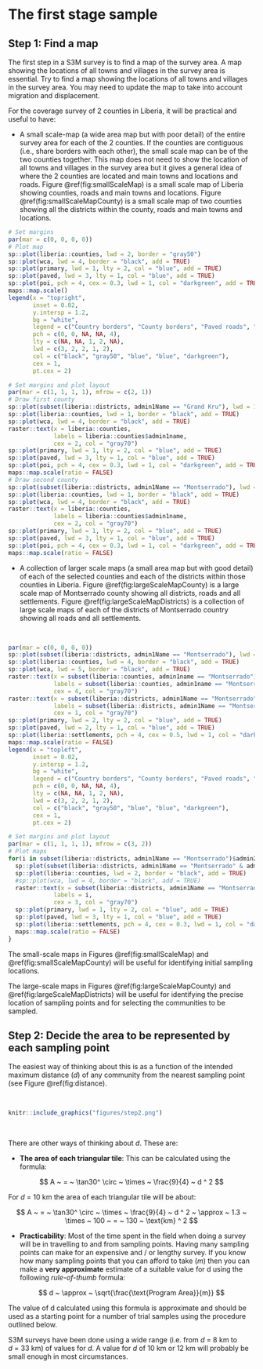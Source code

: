 # The first stage sample {#stage1}

## Step 1: Find a map

The first step in a S3M survey is to find a map of the survey area. A map showing the locations of all towns and villages in the survey area is essential. Try to find a map showing the locations of all towns and villages in the survey area. You may need to update the map to take into account migration and displacement.

For the coverage survey of 2 counties in Liberia, it will be practical and useful to have:

* A small scale-map (a wide area map but with poor detail) of the entire survey area for each of the 2 counties. If the counties are contiguous (i.e., share borders with each other), the small scale map can be of the two counties together. This map does not need to show the location of all towns and villages in the survey area but it gives a general idea of where the 2 counties are located and main towns and locations and roads. Figure \@ref(fig:smallScaleMap) is a small scale map of Liberia showing counties, roads and main towns and locations. Figure \@ref(fig:smallScaleMapCounty) is a small scale map of two counties showing all the districts within the county, roads and main towns and locations.

\newpage

```r
# Set margins
par(mar = c(0, 0, 0, 0))
# Plot map
sp::plot(liberia::counties, lwd = 2, border = "gray50")
sp::plot(wca, lwd = 4, border = "black", add = TRUE)
sp::plot(primary, lwd = 1, lty = 2, col = "blue", add = TRUE)
sp::plot(paved, lwd = 3, lty = 1, col = "blue", add = TRUE)
sp::plot(poi, pch = 4, cex = 0.3, lwd = 1, col = "darkgreen", add = TRUE)
maps::map.scale()
legend(x = "topright",
       inset = 0.02,
       y.intersp = 1.2,
       bg = "white",
       legend = c("Country borders", "County borders", "Paved roads", "Primary roads", "Main towns and locations"),
       pch = c(0, 0, NA, NA, 4),
       lty = c(NA, NA, 1, 2, NA),
       lwd = c(3, 2, 2, 1, 2),
       col = c("black", "gray50", "blue", "blue", "darkgreen"),
       cex = 1,
       pt.cex = 2)
```
\newpage

```r
# Set margins and plot layout
par(mar = c(1, 1, 1, 1), mfrow = c(2, 1))
# Draw first county
sp::plot(subset(liberia::districts, admin1Name == "Grand Kru"), lwd = 1, border = "gray50")
sp::plot(liberia::counties, lwd = 1, border = "black", add = TRUE)
sp::plot(wca, lwd = 4, border = "black", add = TRUE)
raster::text(x = liberia::counties, 
             labels = liberia::counties$admin1name, 
             cex = 2, col = "gray70")
sp::plot(primary, lwd = 1, lty = 2, col = "blue", add = TRUE)
sp::plot(paved, lwd = 3, lty = 1, col = "blue", add = TRUE)
sp::plot(poi, pch = 4, cex = 0.3, lwd = 1, col = "darkgreen", add = TRUE)
maps::map.scale(ratio = FALSE)
# Draw second county
sp::plot(subset(liberia::districts, admin1Name == "Montserrado"), lwd = 2, border = "gray50")
sp::plot(liberia::counties, lwd = 1, border = "black", add = TRUE)
sp::plot(wca, lwd = 4, border = "black", add = TRUE)
raster::text(x = liberia::counties, 
             labels = liberia::counties$admin1name, 
             cex = 2, col = "gray70")
sp::plot(primary, lwd = 1, lty = 2, col = "blue", add = TRUE)
sp::plot(paved, lwd = 3, lty = 1, col = "blue", add = TRUE)
sp::plot(poi, pch = 4, cex = 0.3, lwd = 1, col = "darkgreen", add = TRUE)
maps::map.scale(ratio = FALSE)
```
\newpage

* A collection of larger scale maps (a small area map but with good detail) of each of the selected counties and each of the districts within those counties in Liberia. Figure \@ref(fig:largeScaleMapCounty) is a large scale map of Montserrado county showing all districts, roads and all settlements. Figure \@ref(fig:largeScaleMapDistricts) is a collection of large scale maps of each of the districts of Montserrado country showing all roads and all settlements.

&nbsp;

```r
par(mar = c(0, 0, 0, 0))
sp::plot(subset(liberia::districts, admin1Name == "Montserrado"), lwd = 1, border = "gray50")
sp::plot(liberia::counties, lwd = 4, border = "black", add = TRUE)
sp::plot(wca, lwd = 5, border = "black", add = TRUE)
raster::text(x = subset(liberia::counties, admin1name == "Montserrado"), 
             labels = subset(liberia::counties, admin1name == "Montserrado")$admin1name, 
             cex = 4, col = "gray70")
raster::text(x = subset(liberia::districts, admin1Name == "Montserrado"), 
             labels = subset(liberia::districts, admin1Name == "Montserrado")$admin2Name, 
             cex = 1, col = "gray70")
sp::plot(primary, lwd = 2, lty = 2, col = "blue", add = TRUE)
sp::plot(paved, lwd = 2, lty = 1, col = "blue", add = TRUE)
sp::plot(liberia::settlements, pch = 4, cex = 0.5, lwd = 1, col = "darkgreen", add = TRUE)
maps::map.scale(ratio = FALSE)
legend(x = "topleft",
       inset = 0.02,
       y.intersp = 1.2,
       bg = "white",
       legend = c("Country borders", "County borders", "Paved roads", "Primary roads", "Main towns and locations"),
       pch = c(0, 0, NA, NA, 4),
       lty = c(NA, NA, 1, 2, NA),
       lwd = c(3, 2, 2, 1, 2),
       col = c("black", "gray50", "blue", "blue", "darkgreen"),
       cex = 1,
       pt.cex = 2)
```

\newpage

```r
# Set margins and plot layout
par(mar = c(1, 1, 1, 1), mfrow = c(3, 2))
# Plot maps
for(i in subset(liberia::districts, admin1Name == "Montserrado")$admin2Name) {
  sp::plot(subset(liberia::districts, admin1Name == "Montserrado" & admin2Name == i), lwd = 1, border = "black")
  sp::plot(liberia::counties, lwd = 2, border = "black", add = TRUE)
  #sp::plot(wca, lwd = 4, border = "black", add = TRUE)
  raster::text(x = subset(liberia::districts, admin1Name == "Montserrado" & admin2Name == i), 
             labels = i, 
             cex = 3, col = "gray70")
  sp::plot(primary, lwd = 1, lty = 2, col = "blue", add = TRUE)
  sp::plot(paved, lwd = 3, lty = 1, col = "blue", add = TRUE)
  sp::plot(liberia::settlements, pch = 4, cex = 0.3, lwd = 1, col = "darkgreen", add = TRUE)
  maps::map.scale(ratio = FALSE)
}
```

\newpage

The small-scale maps in Figures \@ref(fig:smallScaleMap) and \@ref(fig:smallScaleMapCounty) will be useful for identifying initial sampling locations. 

The large-scale maps in Figures \@ref(fig:largeScaleMapCounty) and \@ref(fig:largeScaleMapDistricts) will be useful for identifying the precise location of sampling points and for selecting the communities to be sampled.

\newpage

## Step 2: Decide the area to be represented by each sampling point

The easiest way of thinking about this is as a function of the intended maximum distance ($d$) of any community from the nearest sampling point (see Figure \@ref(fig:distance).

&nbsp;

```r
knitr::include_graphics("figures/step2.png")
```

&nbsp;

There are other ways of thinking about $d$. These are:

* **The area of each triangular tile**: This can be calculated using the formula:

$$ A ~ = ~ \tan30^ \circ ~ \times ~ \frac{9}{4} ~ d ^ 2 $$

For $d ~ = ~ 10 ~ \text{km}$ the area of each triangular tile will be about:

$$ A ~ = ~ \tan30^ \circ ~ \times ~ \frac{9}{4} ~ d ^ 2 ~ \approx ~ 1.3 ~ \times ~ 100 ~ = ~ 130 ~ \text{km} ^ 2 $$

* **Practicability**: Most of the time spent in the field when doing a survey will be in travelling to and from sampling points. Having many sampling points can make for an expensive and / or lengthy survey. If you know how many sampling points that you can afford to take ($m$) then you can make a **very approximate** estimate of a suitable value for d using the following *rule-of-thumb* formula:

$$ d ~ \approx ~ \sqrt{\frac{\text{Program Area}}{m}} $$

The value of d calculated using this formula is approximate and should be used as a starting point for a number of trial samples using the procedure outlined below.

S3M surveys have been done using a wide range (i.e. from $d ~ = ~ 8 ~ \text{km}$ to $d ~ = ~ 33 ~ \text{km}$) of values for $d$. A value for $d$ of $10 ~ \text{km}$ or $12 ~ \text{km}$ will probably be small enough in most circumstances.

